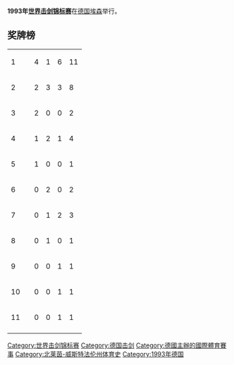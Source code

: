 '''1993年[[世界击剑锦标赛|世界击剑锦标赛]]'''在[[德国|德国]][[埃森|埃森]]举行。

==奖牌榜==
{| {{RankedMedalTable}}
|-
| 1 ||align=left| {{GER}} || 4 || 1 || 6 || 11
|-
| 2 ||align=left| {{ITA}} || 2 || 3 || 3 || 8
|-
| 3 ||align=left| {{RUS}} || 2 || 0 || 0 || 2
|-
| 4 ||align=left| {{HUN}} || 1 || 2 || 1 || 4
|-
| 5 ||align=left| {{EST}} || 1 || 0 || 0 || 1
|-
| 6 ||align=left| {{ROU}} || 0 || 2 || 0 || 2
|-
| 7 ||align=left| {{FRA}} || 0 || 1 || 2 || 3
|-
| 8 ||align=left| {{UKR}} || 0 || 1 || 0 || 1
|-
| 9 ||align=left| {{ESP}} || 0 || 0 || 1 || 1
|-
| 10 ||align=left| {{POL}} || 0 || 0 || 1 || 1
|-
| 11 ||align=left| {{SWE}} || 0 || 0 || 1 || 1
|-
|}

{{模板:世界击剑锦标赛}}

[[Category:世界击剑锦标赛|Category:世界击剑锦标赛]]
[[Category:德国击剑|Category:德国击剑]]
[[Category:德國主辦的國際體育賽事|Category:德國主辦的國際體育賽事]]
[[Category:北莱茵-威斯特法伦州体育史|Category:北莱茵-威斯特法伦州体育史]]
[[Category:1993年德国|Category:1993年德国]]